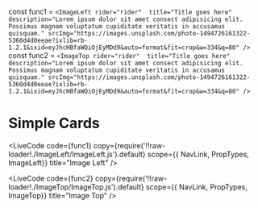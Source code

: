 const func1 = 
`<ImageLeft
  rider="rider" 
  title="Title goes here" 
  description="Lorem ipsum dolor sit amet consect adipisicing elit. Possimus magnam voluptatum cupiditate veritatis in accusamus quisquam."
  srcImg="https://images.unsplash.com/photo-1494726161322-5360d4d0eeae?ixlib=rb-1.2.1&ixid=eyJhcHBfaWQiOjEyMDd9&auto=format&fit=crop&w=334&q=80"
/>`
const func2 = 
`<ImageTop
  rider="rider" 
  title="Title goes here" 
  description="Lorem ipsum dolor sit amet consect adipisicing elit. Possimus magnam voluptatum cupiditate veritatis in accusamus quisquam."
  srcImg="https://images.unsplash.com/photo-1494726161322-5360d4d0eeae?ixlib=rb-1.2.1&ixid=eyJhcHBfaWQiOjEyMDd9&auto=format&fit=crop&w=334&q=80"
/>`

# Simple Cards 

<LiveCode
    code={func1}
    copy={require('!!raw-loader!./ImageLeft/ImageLeft.js').default}
    scope={{ NavLink, PropTypes, ImageLeft}}
    title="Image Left"
/>

<LiveCode
    code={func2}
    copy={require('!!raw-loader!./ImageTop/ImageTop.js').default}
    scope={{ NavLink, PropTypes, ImageTop}}
    title="Image Top"
/>